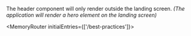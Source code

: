 

<Meta title='App/Header' />

The header component will only render outside the landing screen. _(The application will
render a hero element on the landing screen)_

<MemoryRouter initialEntries={['/best-practices']}>
  <Header />
</MemoryRouter>

